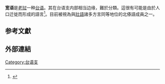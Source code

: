 {{for|中国南部的孟高棉语言|宽话}}
{{Infobox language
|name=宽语
|nativename=
|states=[[老挝|老挝]]
|speakers=886
|date=2015年人口普查
|ref=
|familycolor=壮侗语系
|fam2=[[壮傣语支|壮傣语支]]
|fam3=[[西南部台语支|西南部台语支]]？
|iso3=uan
|glotto=kuan1246
|glottorefname=Kuan
}}
'''宽语'''是[[老挝|老挝]]一种[[台语支|台语]]。其在台语支内部相当边缘，難於分類。這很有可能是由於人口迁徙而形成的語言<ref>{{cite book |chapter-url=http://www.ethnologue.com/18/language/uan/ |chapter=Kuan |title=民族语 |url=http://www.ethnologue.com/18/ |edition=18版 |year=2015 |language=en |access-date=2021-04-07 |archive-date=2019-04-05 |archive-url=https://web.archive.org/web/20190405211913/http://www.ethnologue.com/18/ |dead-url=no }}</ref>。目前被視為與[[壯語|壯語]]諸多方言同等地位的北傣語成員之一{{r|kuan}}。

==参考文獻==
{{Reflist}}

==外部連結==
{{Tai-Kadai languages}}
[[Category:台语支|Category:台语支]]

{{语言小作品}}